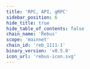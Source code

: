```yaml
---
title: 'RPC, API, gRPC'
sidebar_position: 6
hide_title: true
hide_table_of_contents: false
chain_name: 'Rebus'
scope: 'mainnet'
chain_id: 'reb_1111-1'
binary_version: 'v0.5.0'
icon_url: 'rebus-icon.svg'
---
```



<PageTitle
  iconUrl="img/rebus-icon.svg"
  title="Rebus Public Endpoints"
  chainId="reb_1111-1"
  version="v0.5.0"
/>

<Endpoints
  api="https://rebus-api.noders.services"
  rpc="https://rebus-rpc.noders.services"
  grpc="https://rebus-grpc.noders.services:443"
  jsonRpc="https://rebus-jsonrpc.noders.services"
/>
